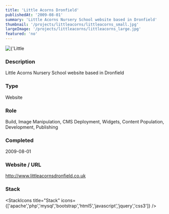 ```yaml
---
title: 'Little Acorns Dronfield'
publishedAt: '2009-08-01'
summary: 'Little Acorns Nursery School website based in Dronfield'
thumbnail: '/projects/littleacorns/littleacorns_small.jpg'
largeImage: '/projects/littleacorns/littleacorns_large.jpg'
featured: 'no'
---
```


<div className="relative w-full h-[400px] sm:h-[600px] md:h-[760px] lg:h-[920px]">
  <Image
    alt={'Little Acorns Dronfield'}
    src={'/projects/littleacorns/littleacorns.jpg'}
    sizes="(max-width: 640px) 100%, 100%"
    fill={true}
    priority
    style={{
      objectFit: 'contain'
    }}
  />
</div>

### Description

Little Acorns Nursery School website based in Dronfield


### Type

Website

### Role

Build, Image Manipulation, CMS Deployment, Widgets, Content Population, Development, Publishing

### Completed
2009-08-01

### Website / URL
http://www.littleacornsdronfield.co.uk


### Stack

<StackIcons
  title="Stack"
  icons={['apache','php','mysql','bootstrap','html5','javascript','jquery','css3']}
  />
